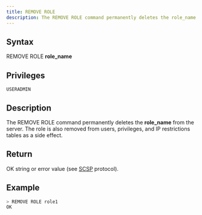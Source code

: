 ```yaml
---
title: REMOVE ROLE
description: The REMOVE ROLE command permanently deletes the role_name from the server
---
```


## Syntax

REMOVE ROLE **role_name**

## Privileges

```
USERADMIN
```

## Description

The REMOVE ROLE command permanently deletes the **role_name** from the server. The role is also removed from users, privileges, and IP restrictions tables as a side effect.

## Return

OK string or error value (see [SCSP](https://github.com/sqlitecloud/sdk/blob/master/PROTOCOL.md) protocol).

## Example

```bash
> REMOVE ROLE role1
OK
```
